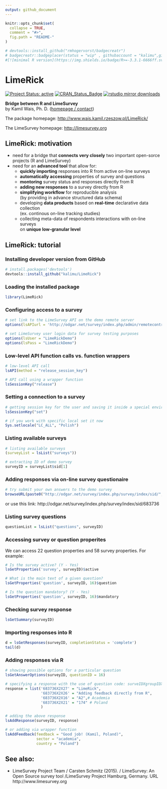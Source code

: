 ```yaml
---
output: github_document
---
```

 




<!-- README.md is generated from README.Rmd. Please edit that file -->

```r
knitr::opts_chunk$set(
  collapse = TRUE,
  comment = "#>",
  fig.path = "README-"
)
```


```r
# devtools::install_github("rmhogervorst/badgecreatr")
# badgecreatr::badgeplacer(status = "wip" , githubaccount = "kalimu",githubrepo = "LimeRick")
#[![minimal R version](https://img.shields.io/badge/R>=-3.3.1-6666ff.svg)](https://cran.r-project.org/)
```

 
LimeRick
==========

[![Project Status: active](http://www.repostatus.org/badges/latest/active.svg)](http://www.repostatus.org/)
[![CRAN_Status_Badge](http://www.r-pkg.org/badges/version/LimeRick)](https://cran.r-project.org/package=LimeRick)
 [![rstudio mirror downloads](http://cranlogs.r-pkg.org/badges/LimeRick?)](https://github.com/metacran/cranlogs.app)

<strong>Bridge between R and LimeSurvey</strong>  
by Kamil Wais, Ph. D. ([homepage / contact](http://www.wais.kamil.rzeszow.pl))
 
 
The package homepage:
[http://www.wais.kamil.rzeszow.pl/LimeRick/](http://www.wais.kamil.rzeszow.pl/LimeRick/)

The LimeSurvey homepage:
[http://limesurvey.org](http://limesurvey.org)


## LimeRick: motivation 

* need for a bridge that <span style="font-weight: bold">connects very closely</span> two important open-sorce projects (R&nbsp;and&nbsp;LimeSurvey)
* need for an <span style="font-weight: bold">advanced tool</span> that allow for:
    * <span style="font-weight: bold">quickly importing</span> responses into R from active on-line surveys
    * <span style="font-weight: bold">automatically accessing</span> properties of survey and questions 
    * <span style="font-weight: bold">montoring</span> survey status and responses directly from R
    * <span style="font-weight: bold">adding new responses</span> to a survey directly from R
    * <span style="font-weight: bold">simplifying workflow</span> for reproducible analysis<br> (by providing in advance structured data schema)
    * developing <span style="font-weight: bold">data products</span> based on <span style="font-weight: bold">real-time</span> declarative data collection<br> (ex. continous on-line tracking studies)
    * collecting meta-data of respondents interactions with on-line surveys <br>on <span style="font-weight: bold">unique low-granular level</span>


## LimeRick: tutorial

### Installing developer version from GitHub

```r
# install.packages('devtools')
devtools::install_github("kalimu/LimeRick")
```

### Loading the installed package

```r
library(LimeRick)
```

### Configuring access to a survey

```r
# set link to the LimeSurvey API on the demo remote server
options(lsAPIurl = 'http://odgar.net/survey/index.php/admin/remotecontrol')

# set LimeSurvey user login data for survey testing purposes
options(lsUser = "LimeRickDemo")
options(lsPass = "LimeRickDemo")
```

### Low-level API function calls vs. function wrappers

```r
# low-level API call
lsAPI(method = "release_session_key")

# API call using a wrapper function
lsSessionKey("release")
```

### Setting a connection to a survey

```r
# getting session key for the user and saving it inside a special environment
lsSessionKey("set")

# if you work with specific local set it now
Sys.setlocale("LC_ALL", "Polish")
```


### Listing available surveys

```r
# listing available surveys
(surveyList = lsList("surveys"))

# extracting ID of demo survey
surveyID = surveyList$sid[1] 
```

### Adding responses via on-line survey questionaire

```r
# try submit your own answers to the demo survey
browseURL(paste0("http://odgar.net/survey/index.php/survey/index/sid/", surveyID))
```
or use this link: http://odgar.net/survey/index.php/survey/index/sid/683736

### Listing survey questions

```r
questionList = lsList("questions", surveyID)
```

### Accessing survey or question properites

We can access 22 question properties and 58 survey properties. For example:
```r
# Is the survey active? (Y - Yes)
lsGetProperties('survey', surveyID)$active

# What is the main text of a given question?
lsGetProperties('question', surveyID, 16)$question

# Is the question mandatory? (Y - Yes)
lsGetProperties('question', surveyID, 16)$mandatory
```

### Checking survey response

```r
lsGetSummary(surveyID)
```

### Importing responses into R

```r
d = lsGetResponses(surveyID, completionStatus = 'complete')
tail(d)
```

### Adding responses via R

```r
# showing possible options for a particular question
lsGetAnswerOptions(surveyID, questionID = 16)

# specifying a response with the use of question code: surveIDXgroupIDXquestionID
response = list('683736X2X27' = "LimeRick",
                '683736X2X26' = "Adding feedback directly from R",
                '683736X2X16' = "A2",# Academia
                '683736X2X21' = "174" # Poland
                )

# adding the above response 
lsAddResponse(surveyID, response)

# or adding via wrapper function
lsAddFeedback(feedback = "Good job! (Kamil, Poland)", 
              sector = "academia", 
              country = "Poland")
```

## See also:

* LimeSurvey Project Team / Carsten Schmitz (2015). / LimeSurvey: An Open Source survey tool /LimeSurvey Project Hamburg, Germany. URL http://www.limesurvey.org







